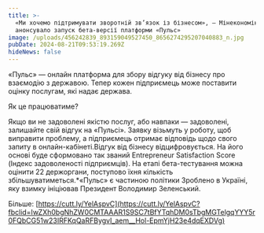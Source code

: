 ```yaml
---
title: >-
  «Ми хочемо підтримувати зворотній зв’язок із бізнесом», — Мінекономіки
  анонсувало запуск бета-версії платформи «Пульс»
image: /uploads/456242839_893159049527450_8656274295207040883_n.jpg
pubDate: 2024-08-21T09:53:19.269Z
hideNews: false
---
```


«Пульс» — онлайн платформа для збору відгуку від бізнесу про взаємодію з державою. Тепер кожен підприємець може поставити оцінку послугам, які надає держава. 

Як це працюватиме?

Якщо ви не задоволені якістю послуг, або навпаки — задоволені, залишайте свій відгук на «Пульсі». Заявку візьмуть у роботу, щоб виправити проблему, а підприємець отримає відповідь щодо свого запиту в онлайн-кабінеті.Відгук від бізнесу відцифровується. На його основі буде сформовано так званий Entrepreneur Satisfaction Score (Індекс задоволеності підприємців). На етапі бета-тестування можна оцінити 22 держоргани, поступово їхня кількість збільшуватиметься.\*«Пульс» є частиною політики Зроблено в Україні, яку взимку ініціював Президент Володимир Зеленський.

Більше: [https://cutt.ly/YelAspvC](https://cutt.ly/YelAspvC?fbclid=IwZXh0bgNhZW0CMTAAAR1S9SC7tBfYTqhDM0sTbgMGTelgqYYY5r0FQbCG51w23IRFKqQaRFBygvI_aem__Hol-EpmYjH23e4dqEXDVg)

